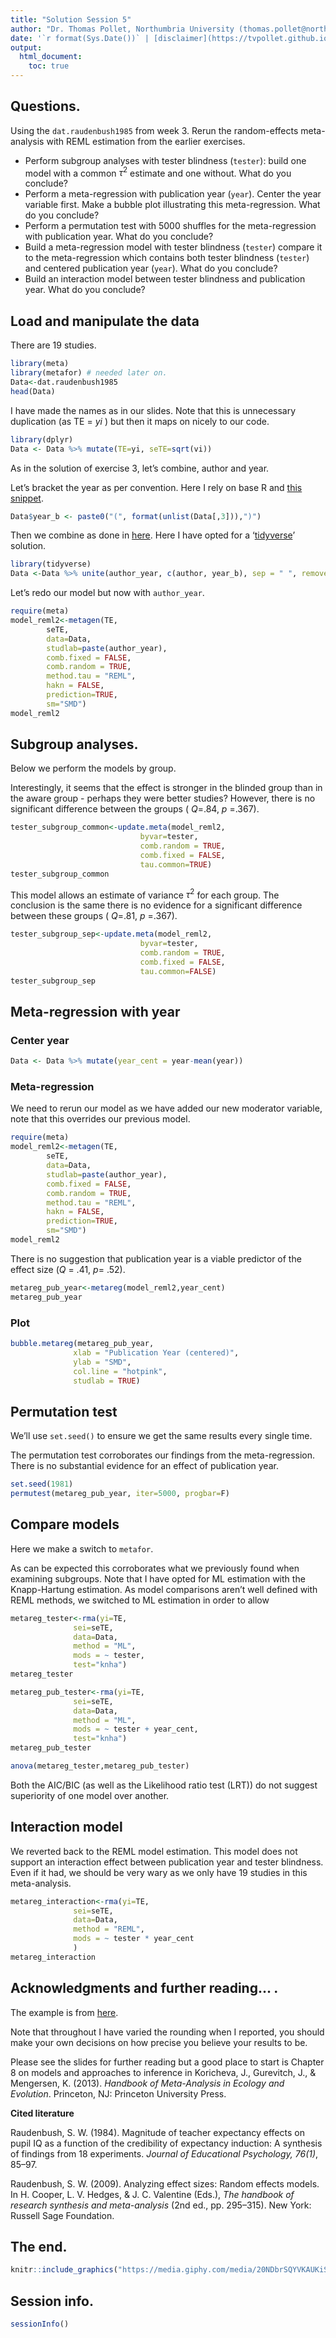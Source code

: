 ```yaml
---
title: "Solution Session 5"
author: "Dr. Thomas Pollet, Northumbria University (thomas.pollet@northumbria.ac.uk)"
date: '`r format(Sys.Date())` | [disclaimer](https://tvpollet.github.io/disclaimer)'
output:
  html_document:
    toc: true
---
```


## Questions.

Using the `dat.raudenbush1985` from week 3. Rerun the random-effects meta-analysis with REML estimation from the earlier exercises. 

* Perform subgroup analyses with tester blindness (`tester`): build one model with a common $\tau^2$ estimate and one without. What do you conclude?
* Perform a meta-regression with publication year (`year`). Center the year variable first. Make a bubble plot illustrating this meta-regression. What do you conclude?
* Perform a permutation test with 5000 shuffles for the meta-regression with publication year. What do you conclude?
* Build a meta-regression model with tester blindness (`tester`) compare it to the meta-regression which contains both tester blindness (`tester`) and centered publication year (`year`). What do you conclude?
* Build an interaction model between tester blindness and publication year. What do you conclude?

## Load and manipulate the data

There are 19 studies.

```r
library(meta)
library(metafor) # needed later on.
Data<-dat.raudenbush1985
head(Data)
```

I have made the names as in our slides. Note that this is unnecessary duplication (as TE = _yi_ ) but then it maps on nicely to our code.

```r
library(dplyr)
Data <- Data %>% mutate(TE=yi, seTE=sqrt(vi))
```

As in the solution of exercise 3, let's combine, author and year. 

Let's bracket the year as per convention. Here I rely on base R and [this snippet](https://stackoverflow.com/questions/29884082/apply-parentheses-around-elements-of-r-dataframe).

```r
Data$year_b <- paste0("(", format(unlist(Data[,3])),")")
```

Then we combine as done in [here](https://stackoverflow.com/questions/18115550/combine-two-or-more-columns-in-a-dataframe-into-a-new-column-with-a-new-name). Here I have opted for a '[tidyverse](https://www.tidyverse.org/)' solution.

```r
library(tidyverse)
Data <-Data %>% unite(author_year, c(author, year_b), sep = " ", remove = FALSE)
```

Let's redo our model but now with `author_year`.

```r
require(meta)
model_reml2<-metagen(TE,
        seTE,
        data=Data,
        studlab=paste(author_year),
        comb.fixed = FALSE,
        comb.random = TRUE,
        method.tau = "REML",
        hakn = FALSE,
        prediction=TRUE,
        sm="SMD")
model_reml2
```

##  Subgroup analyses.

Below we perform the models by group.

Interestingly, it seems that the effect is stronger in the blinded group than in the aware group - perhaps they were better studies? However, there is no significant difference between the groups ( _Q_=.84, _p_ =.367).

```r
tester_subgroup_common<-update.meta(model_reml2, 
                             byvar=tester, 
                             comb.random = TRUE, 
                             comb.fixed = FALSE,
                             tau.common=TRUE)
tester_subgroup_common
```

This model allows an estimate of variance $\tau^2$ for each group. The conclusion is the same there is no evidence for a significant difference between these groups ( _Q_=.81, _p_ =.367).

```r
tester_subgroup_sep<-update.meta(model_reml2, 
                             byvar=tester, 
                             comb.random = TRUE, 
                             comb.fixed = FALSE,
                             tau.common=FALSE)
tester_subgroup_sep
```

## Meta-regression with year

### Center year

```r
Data <- Data %>% mutate(year_cent = year-mean(year))
```

### Meta-regression

We need to rerun our model as we have added our new moderator variable, note that this overrides our previous model.

```r
require(meta)
model_reml2<-metagen(TE,
        seTE,
        data=Data,
        studlab=paste(author_year),
        comb.fixed = FALSE,
        comb.random = TRUE,
        method.tau = "REML",
        hakn = FALSE,
        prediction=TRUE,
        sm="SMD")
model_reml2
```

There is no suggestion that publication year is a viable predictor of the effect size (_Q_ = .41, _p_= .52).

```r
metareg_pub_year<-metareg(model_reml2,year_cent)
metareg_pub_year
```

### Plot

```r
bubble.metareg(metareg_pub_year,
              xlab = "Publication Year (centered)",
              ylab = "SMD",
              col.line = "hotpink",
              studlab = TRUE)
```

## Permutation test

We'll use `set.seed()` to ensure we get the same results every single time.

The permutation test corroborates our findings from the meta-regression. There is no substantial evidence for an effect of publication year.

```r
set.seed(1981)
permutest(metareg_pub_year, iter=5000, progbar=F)
```

## Compare models

Here we make a switch to `metafor`.

As can be expected this corroborates what we previously found when examining subgroups. Note that I have opted for ML estimation with the Knapp-Hartung estimation. As model comparisons aren't well defined with REML methods, we switched to ML estimation in order to allow

```r
metareg_tester<-rma(yi=TE, 
              sei=seTE, 
              data=Data, 
              method = "ML", 
              mods = ~ tester, 
              test="knha")
metareg_tester
```

```r
metareg_pub_tester<-rma(yi=TE, 
              sei=seTE, 
              data=Data, 
              method = "ML", 
              mods = ~ tester + year_cent, 
              test="knha")
metareg_pub_tester
```

```r
anova(metareg_tester,metareg_pub_tester)
```

Both the AIC/BIC (as well as the Likelihood ratio test (LRT)) do not suggest superiority of one model over another.

## Interaction model

We reverted back to the REML model estimation. This model does not support an interaction effect between publication year and tester blindness. Even if it had, we should be very wary as we only have 19 studies in this meta-analysis.

```r
metareg_interaction<-rma(yi=TE, 
              sei=seTE, 
              data=Data, 
              method = "REML", 
              mods = ~ tester * year_cent 
              )
metareg_interaction
```

## Acknowledgments and further reading... .

The example is from [here](http://www.metafor-project.org/doku.php/analyses:raudenbush2009#fixed-effects_model). 


Note that throughout I have varied the rounding when I reported, you should make your own decisions on how precise you believe your results to be. 

Please see the slides for further reading but a good place to start is Chapter 8 on models and approaches to inference in Koricheva, J., Gurevitch, J., & Mengersen, K. (2013). _Handbook of Meta-Analysis in Ecology and Evolution_. Princeton, NJ: Princeton University Press.


**Cited literature**

Raudenbush, S. W. (1984). Magnitude of teacher expectancy effects on pupil IQ as a function of the credibility of expectancy induction: A synthesis of findings from 18 experiments. _Journal of Educational Psychology, 76(1)_, 85–97.

Raudenbush, S. W. (2009). Analyzing effect sizes: Random effects models. In H. Cooper, L. V. Hedges, & J. C. Valentine (Eds.), _The handbook of research synthesis and meta-analysis_ (2nd ed., pp. 295–315). New York: Russell Sage Foundation.

## The end.

```r
knitr::include_graphics("https://media.giphy.com/media/20NDbrSQYVKAUKiSoz/giphy.gif") # giphy.com fair use.
```

## Session info.

```r
sessionInfo()
```


